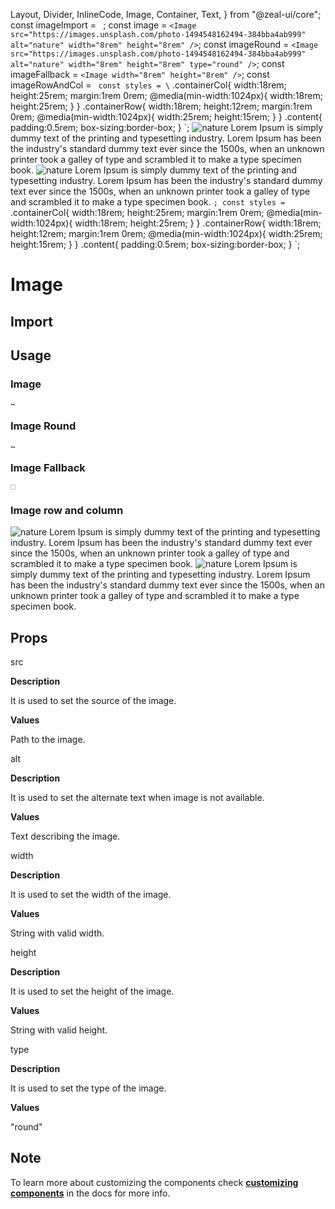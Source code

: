   Layout,
  Divider,
  InlineCode,
  Image,
  Container,
  Text,
} from "@zeal-ui/core";
const imageImport = `
`;
const image = `
<Image
    src="https://images.unsplash.com/photo-1494548162494-384bba4ab999"
    alt="nature"
    width="8rem"
    height="8rem"
/>
`;
const imageRound = `
<Image
    src="https://images.unsplash.com/photo-1494548162494-384bba4ab999"
    alt="nature"
    width="8rem"
    height="8rem"
    type="round"
/>
`;
const imageFallback = `
<Image
    width="8rem"
    height="8rem"
/>
`;
const imageRowAndCol = `
const styles = \`
    .containerCol{
        width:18rem;
        height:25rem;
        margin:1rem 0rem;
        @media(min-width:1024px){
            width:18rem;
            height:25rem;
        }
    }
    .containerRow{
        width:18rem;
        height:12rem;
        margin:1rem 0rem;
        @media(min-width:1024px){
            width:25rem;
            height:15rem;
        }
    }
    .content{
        padding:0.5rem;
        box-sizing:border-box;
    }
\`;
<Container type="col" customStyles={styles}>
    <Container type="col" withBorder className="containerCol">
        <Image
            src="https://images.unsplash.com/photo-1494548162494-384bba4ab999"
            alt="nature"
            type="row"
        />
        <Text width="100%" height="85%" scrollAuto className="content">
            Lorem Ipsum is simply dummy text of the printing and
            typesetting industry. Lorem Ipsum has been the industry's
            standard dummy text ever since the 1500s, when an unknown
            printer took a galley of type and scrambled it to make a
            type specimen book.
        </Text>
    </Container>
    <Container type="row" withBorder className="containerRow">
        <Image
            src="https://images.unsplash.com/photo-1494548162494-384bba4ab999"
            alt="nature"
            type="col"
        />
        <Text width="100%" height="85%" scrollAuto className="content">
            Lorem Ipsum is simply dummy text of the printing and
            typesetting industry. Lorem Ipsum has been the industry's
            standard dummy text ever since the 1500s, when an unknown
            printer took a galley of type and scrambled it to make a
            type specimen book.
        </Text>
    </Container>
</Container>
`;
const styles = `
    .containerCol{
        width:18rem;
        height:25rem;
        margin:1rem 0rem;
        @media(min-width:1024px){
            width:18rem;
            height:25rem;
        }
    }
    .containerRow{
        width:18rem;
        height:12rem;
        margin:1rem 0rem;
        @media(min-width:1024px){
            width:25rem;
            height:15rem;
        }
    }
    .content{
        padding:0.5rem;
        box-sizing:border-box;
    }
`;

<Layout title="Image">

# Image

<Divider />

## Import

<CodeSnippet code={imageImport} />

## Usage

### Image

<Image
  src="https://images.unsplash.com/photo-1494548162494-384bba4ab999"
  alt="nature"
  width="8rem"
  height="8rem"
/>

<CodeSnippet code={image} />

### Image Round

<Image
  src="https://images.unsplash.com/photo-1494548162494-384bba4ab999"
  alt="nature"
  width="8rem"
  height="8rem"
  type="round"
/>

<CodeSnippet code={imageRound} />

### Image Fallback

<Image width="8rem" height="8rem" />

<CodeSnippet code={imageFallback} />

### Image row and column

<Container type="col" customStyles={styles}>
  <Container type="col" withBorder className="containerCol">
    <Image
      src="https://images.unsplash.com/photo-1494548162494-384bba4ab999"
      alt="nature"
      type="row"
    />
    <Text width="100%" height="85%" scrollAuto className="content">
      Lorem Ipsum is simply dummy text of the printing and typesetting industry.
      Lorem Ipsum has been the industry's standard dummy text ever since the
      1500s, when an unknown printer took a galley of type and scrambled it to
      make a type specimen book.
    </Text>
  </Container>
  <Container type="row" withBorder className="containerRow">
    <Image
      src="https://images.unsplash.com/photo-1494548162494-384bba4ab999"
      alt="nature"
      type="col"
    />
    <Text width="100%" height="85%" scrollAuto className="content">
      Lorem Ipsum is simply dummy text of the printing and typesetting industry.
      Lorem Ipsum has been the industry's standard dummy text ever since the
      1500s, when an unknown printer took a galley of type and scrambled it to
      make a type specimen book.
    </Text>
  </Container>
</Container>

<CodeSnippet code={imageRowAndCol} />

## Props

<InlineCode>src</InlineCode>

**Description**

It is used to set the source of the image.

**Values**

Path to the image.

<Divider />

<InlineCode>alt</InlineCode>

**Description**

It is used to set the alternate text when image is not available.

**Values**

Text describing the image.

<Divider />

<InlineCode>width</InlineCode>

**Description**

It is used to set the width of the image.

**Values**

String with valid width.

<Divider />

<InlineCode>height</InlineCode>

**Description**

It is used to set the height of the image.

**Values**

String with valid height.

<Divider />

<InlineCode>type</InlineCode>

**Description**

It is used to set the type of the image.

**Values**

"round"

<Divider />

## Note

To learn more about customizing the components check **[customizing components](/docs/customizing-components)** in the docs for more info.

</Layout>
